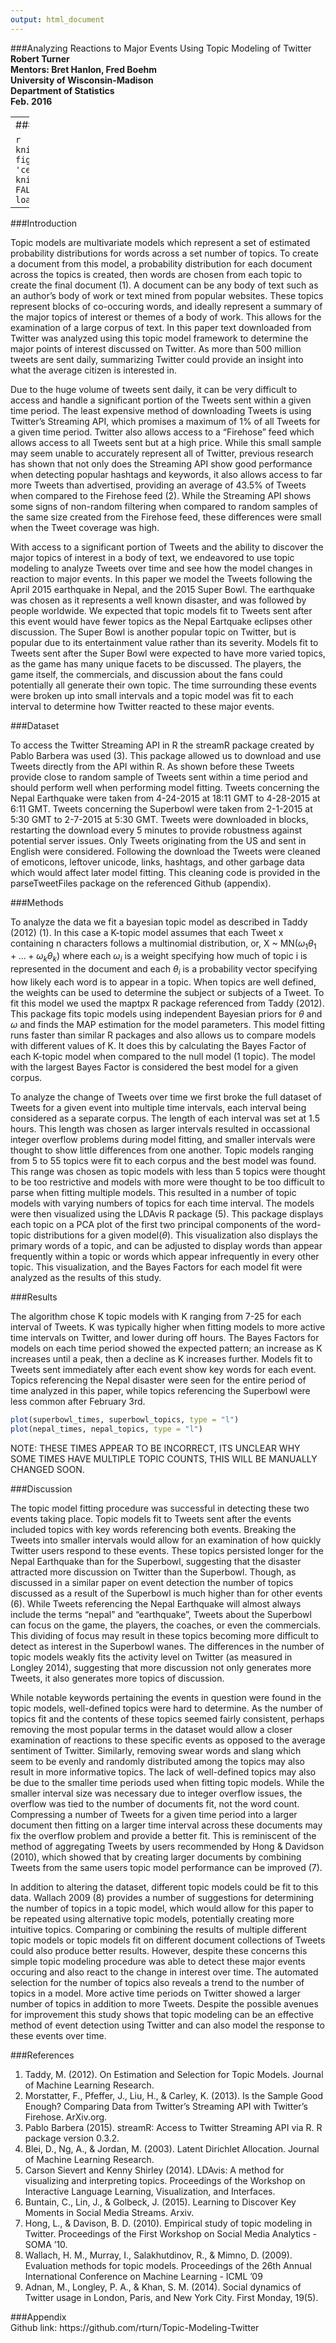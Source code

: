 ```yaml
---
output: html_document
---
```

  
###Analyzing Reactions to Major Events Using Topic Modeling of Twitter  
__Robert Turner__  
__Mentors: Bret Hanlon, Fred Boehm__  
__University of Wisconsin-Madison__  
__Department of Statistics__  
__Feb. 2016__  
  
---
###Abstract

```r
knitr::opts_chunk$set(fig.width=4, fig.height=4, fig.align = 'center', message = FALSE)
knitr::opts_chunk$set(echo = FALSE)
load("results/topicsvtime.Rdata")
```

---
###Introduction    
    
Topic models are multivariate models which represent a set of estimated probability distributions for words across a set number of topics. To create a document from this model, a probability distribution for each document across the topics is created, then words are chosen from each topic to create the final document (1). A document can be any body of text such as an author's body of work or text mined from popular websites. These topics represent blocks of co-occuring words, and ideally represent a summary of the major topics of interest or themes of a body of work. This allows for the examination of a large corpus of text. In this paper text downloaded from Twitter was analyzed using this topic model framework to determine the major points of interest discussed on Twitter. As more than 500 million tweets are sent daily, summarizing Twitter could provide an insight into what the average citizen is interested in.  
  
Due to the huge volume of tweets sent daily, it can be very difficult to access and handle a significant portion of the Tweets sent within a given time period. The least expensive method of downloading Tweets is using Twitter's Streaming API, which promises a maximum of 1% of all Tweets for a given time period. Twitter also allows access to a "Firehose" feed which allows access to all Tweets sent but at a high price. While this small sample may seem unable to accurately represent all of Twitter, previous research has shown that not only does the Streaming API show good performance when detecting popular hashtags and keywords, it also allows access to far more Tweets than advertised, providing an average of 43.5% of Tweets when compared to the Firehose feed (2). While the Streaming API shows some signs of non-random filtering when compared to random samples of the same size created from the Firehose feed, these differences were small when the Tweet coverage was high.  
    
With access to a significant portion of Tweets and the ability to discover the major topics of interest in a body of text, we endeavored to use topic modeling to analyze Tweets over time and see how the model changes in reaction to major events. In this paper we model the Tweets following the April 2015 earthquake in Nepal, and the 2015 Super Bowl. The earthquake was chosen as it represents a well known disaster, and was followed by people worldwide. We expected that topic models fit to Tweets sent after this event would have fewer topics as the Nepal Eartquake eclipses other discussion. The Super Bowl is another popular topic on Twitter, but is popular due to its entertainment value rather than its severity. Models fit to Tweets sent after the Super Bowl were expected to have more varied topics, as the game has many unique facets to be discussed. The players, the game itself, the commercials, and discussion about the fans could potentially all generate their own topic. The time surrounding these events were broken up into small intervals and a topic model was fit to each interval to determine how Twitter reacted to these major events.  
  
###Dataset  
   
To access the Twitter Streaming API in R the streamR package created by Pablo Barbera was used (3). This package allowed us to download and use Tweets directly from the API within R. As shown before these Tweets provide close to random sample of Tweets sent within a time period and should perform well when performing model fitting. Tweets concerning the Nepal Earthquake were taken from 4-24-2015 at 18:11 GMT to 4-28-2015 at 6:11 GMT. Tweets concerning the Superbowl were taken from 2-1-2015 at 5:30 GMT to 2-7-2015 at 5:30 GMT. Tweets were downloaded in blocks, restarting the download every 5 minutes to provide robustness against potential server issues. Only Tweets originating from the US and sent in English were considered. Following the download the Tweets were cleaned of emoticons, leftover unicode, links, hashtags, and other garbage data which would affect later model fitting. This cleaning code is provided in the parseTweetFiles package on the referenced Github (appendix).   
    
###Methods
  
To analyze the data we fit a bayesian topic model as described in Taddy (2012) (1). In this case a K-topic model assumes that each Tweet x containing n characters follows a multinomial distribution, or, X ~ MN($\omega_1\theta_1 + ... + \omega_k\theta_k$) where each $\omega_i$ is a weight specifying how much of topic i is represented in the document and each $\theta_i$ is a probability vector specifying how likely each word is to appear in a topic. When topics are well defined, the weights can be used to determine the subject or subjects of a Tweet. To fit this model we used the maptpx R package referenced from Taddy (2012). This package fits topic models using independent Bayesian priors for $\theta$ and $\omega$ and finds the MAP estimation for the model parameters. This model fitting runs faster than similar R packages and also allows us to compare models with different values of K. It does this by calculating the Bayes Factor of each K-topic model when compared to the null model (1 topic). The model with the largest Bayes Factor is considered the best model for a given corpus.   
  
To analyze the change of Tweets over time we first broke the full dataset of Tweets for a given event into multiple time intervals, each interval being considered as a separate corpus. The length of each interval was set at 1.5 hours. This length was chosen as larger intervals resulted in occassional integer overflow problems during model fitting, and smaller intervals were thought to show little differences from one another. Topic models ranging from 5 to 55 topics were fit to each corpus and the best model was found. This range was chosen as topic models with less than 5 topics were thought to be too restrictive and models with more were thought to be too difficult to parse when fitting multiple models. This resulted in a number of topic models with varying numbers of topics for each time interval. The models were then visualized using the LDAvis R package (5). This package displays each topic on a PCA plot of the first two principal components of the word-topic distributions for a given model($\theta$). This visualization also displays the primary words of a topic, and can be adjusted to display words than appear frequently within a topic or words which appear infrequently in every other topic. This visualization, and the Bayes Factors for each model fit were analyzed as the results of this study.  
    
###Results    
  
The algorithm chose K topic models with K ranging from 7-25 for each interval of Tweets. K was typically higher when fitting models to more active time intervals on Twitter, and lower during off hours. The Bayes Factors for models on each time period showed the expected pattern; an increase as K increases until a peak, then a decline as K increases further. Models fit to Tweets sent immediately after each event show key words for each event. Topics referencing the Nepal disaster were seen for the entire period of time analyzed in this paper, while topics referencing the Superbowl were less common after February 3rd. 

```r
plot(superbowl_times, superbowl_topics, type = "l")
plot(nepal_times, nepal_topics, type = "l")
``` 
NOTE: THESE TIMES APPEAR TO BE INCORRECT, ITS UNCLEAR WHY SOME TIMES HAVE MULTIPLE TOPIC COUNTS, THIS WILL BE MANUALLY CHANGED SOON.    
 
###Discussion   
   
The topic model fitting procedure was successful in detecting these two events taking place. Topic models fit to Tweets sent after the events included topics with key words referencing both events. Breaking the Tweets into smaller intervals would allow for an examination of how quickly Twitter users respond to these events. These topics persisted longer for the Nepal Earthquake than for the Superbowl, suggesting that the disaster attracted more discussion on Twitter than the Superbowl. Though, as discussed in a similar paper on event detection the number of topics discussed as a result of the Superbowl is much higher than for other events (6). While Tweets referencing the Nepal Earthquake will almost always include the terms "nepal" and "earthquake", Tweets about the Superbowl can focus on the game, the players, the coaches, or even the commercials. This dividing of focus may result in these topics becoming more difficult to detect as interest in the Superbowl wanes. The differences in the number of topic models weakly fits the activity level on Twitter (as measured in Longley 2014), suggesting that more discussion not only generates more Tweets, it also generates more topics of discussion.  
  
While notable keywords pertaining the events in question were found in the topic models, well-defined topics were hard to determine. As the number of topics fit and the contents of these topics seemed fairly consistent, perhaps removing the most popular terms in the dataset would allow a closer examination of reactions to these specific events as opposed to the average sentiment of Twitter. Similarly, removing swear words and slang which seem to be evenly and randomly distributed among the topics may also result in more informative topics. The lack of well-defined topics may also be due to the smaller time periods used when fitting topic models. While the smaller interval size was necessary due to integer overflow issues, the overflow was tied to the number of documents fit, not the word count. Compressing a number of Tweets for a given time period into a larger document then fitting on a larger time interval across these documents may fix the overflow problem and provide a better fit. This is reminiscent of the method of aggregating Tweets by users recommended by Hong & Davidson (2010), which showed that by creating larger documents by combining Tweets from the same users topic model performance can be improved (7).    
    
In addition to altering the dataset, different topic models could be fit to this data. Wallach 2009 (8) provides a number of suggestions for determining the number of topics in a topic model, which would allow for this paper to be repeated using alternative topic models, potentially creating more intuitive topics. Comparing or combining the results of multiple different topic models or topic models fit on different document collections of Tweets could also produce better results. However, despite these concerns this simple topic modeling procedure was able to detect these major events occuring and also react to the change in interest over time. The automated selection for the number of topics also reveals a trend to the number of topics in a model. More active time periods on Twitter showed a larger number of topics in addition to more Tweets. Despite the possible avenues for improvement this study shows that topic modeling can be an effective method of event detection using Twitter and can also model the response to these events over time.  
  
###References    
  
1)	Taddy, M. (2012). On Estimation and Selection for Topic Models. Journal of Machine Learning Research.   
2)	Morstatter, F., Pfeffer, J., Liu, H., & Carley, K. (2013). Is the Sample Good Enough? Comparing Data from Twitter's Streaming API with Twitter's Firehose. ArXiv.org.     
3)	Pablo Barbera (2015). streamR: Access to Twitter Streaming API via R. R package version 0.3.2.  
4)	Blei, D., Ng, A., & Jordan, M. (2003). Latent Dirichlet Allocation. Journal of Machine Learning Research.   
5)	Carson Sievert and Kenny Shirley (2014). LDAvis: A method for visualizing and interpreting topics. Proceedings of the Workshop on Interactive Language Learning, Visualization, and Interfaces.    
6)  Buntain, C., Lin, J., & Golbeck, J. (2015). Learning to Discover Key Moments in Social Media Streams. Arxiv.  
7)	Hong, L., & Davison, B. D. (2010). Empirical study of topic modeling in Twitter. Proceedings of the First Workshop on Social Media Analytics - SOMA '10.   
8)	Wallach, H. M., Murray, I., Salakhutdinov, R., & Mimno, D. (2009). Evaluation methods for topic models. Proceedings of the 26th Annual International Conference on Machine Learning - ICML '09     
9)  Adnan, M., Longley, P. A., & Khan, S. M. (2014). Social dynamics of Twitter usage in London, Paris, and New York City. First Monday, 19(5).  
  
    
###Appendix   
Github link: https://github.com/rturn/Topic-Modeling-Twitter     


